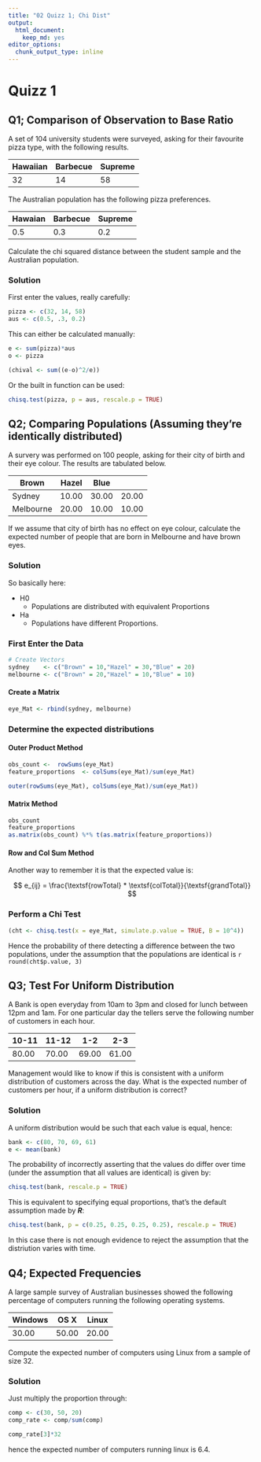```yaml
---
title: "02 Quizz 1; Chi Dist"
output: 
  html_document: 
    keep_md: yes
editor_options: 
  chunk_output_type: inline
---
```


# Quizz 1

## Q1; Comparison of Observation to Base Ratio

A set of 104 university students were surveyed, asking for their favourite pizza type, with the following results.

| Hawaiian | 	Barbecue | 	Supreme |
| --- | 	--- | 	--- |
| 32 | 	14 | 	58 |

The Australian population has the following pizza preferences.

| Hawaian | Barbecue | Supreme |
| ---     | ---      | ---     |
| 0.5     | 0.3      | 0.2     |

Calculate the chi squared distance between the student sample and the Australian population.

### Solution

First enter the values, really carefully:

```r
pizza <- c(32, 14, 58)
aus <- c(0.5, .3, 0.2)
```


This can either be calculated manually:

```r
e <- sum(pizza)*aus
o <- pizza

(chival <- sum((e-o)^2/e))
```

Or the built in function can be used:

```r
chisq.test(pizza, p = aus, rescale.p = TRUE)
```


## Q2; Comparing Populations (Assuming they're identically distributed)

A survery was performed on 100 people, asking for their city of birth and their
eye colour. The results are tabulated below.

| Brown     | Hazel |  Blue |       |
| ---       |   --- |   --- |   --- |
| Sydney    | 10.00 | 30.00 | 20.00 |
| Melbourne | 20.00 | 10.00 | 10.00 |

If we assume that city of birth has no effect on eye colour, calculate the
expected number of people that are born in Melbourne and have brown eyes.

### Solution

So basically here:

* H0
  + Populations are distributed with equivalent Proportions
* Ha  
  + Populations have different Proportions.
  
### First Enter the Data
  
```r
# Create Vectors
sydney    <- c("Brown" = 10,"Hazel" = 30,"Blue" = 20)
melbourne <- c("Brown" = 20,"Hazel" = 10,"Blue" = 10)
```

  
#### Create a Matrix
```r
eye_Mat <- rbind(sydney, melbourne)
```

### Determine the expected distributions

#### Outer Product Method

```r

obs_count <-  rowSums(eye_Mat)
feature_proportions  <- colSums(eye_Mat)/sum(eye_Mat)

outer(rowSums(eye_Mat), colSums(eye_Mat)/sum(eye_Mat))

```

#### Matrix Method

```r
obs_count
feature_proportions 
as.matrix(obs_count) %*% t(as.matrix(feature_proportions)) 
```

#### Row and Col Sum Method

Another way to remember it is that the expected value is:

$$
e_{ij} = \frac{\textsf{rowTotal} * \textsf{colTotal}}{\textsf{grandTotal}}
$$


### Perform a Chi Test

```r
(cht <- chisq.test(x = eye_Mat, simulate.p.value = TRUE, B = 10^4))
```

Hence the probability of there detecting a difference between the two populations, under the assumption that the populations are identical is `r round(cht$p.value, 3)`


## Q3; Test For Uniform Distribution

A Bank is open everyday from 10am to 3pm and closed for lunch between 12pm and
1am. For one particular day the tellers serve the following number of customers
in each hour.

| 10-11 | 11-12 |   1-2 |   2-3 |
|   --- |   --- |   --- |   --- |
| 80.00 | 70.00 | 69.00 | 61.00 |

Management would like to know if this is consistent with a uniform distribution
of customers across the day. What is the expected number of customers per hour,
if a uniform distribution is correct?

### Solution

A uniform distribution would be such that each value is equal, hence:

```r
bank <- c(80, 70, 69, 61)
e <- mean(bank)
```

The probability of incorrectly asserting that the values do differ over time (under the assumption that all values are identical) is given by:

```r
chisq.test(bank, rescale.p = TRUE)
```

This is equivalent to specifying equal proportions, that's the default assumption made by **_R_**:

```r
chisq.test(bank, p = c(0.25, 0.25, 0.25, 0.25), rescale.p = TRUE)
```

In this case there is not enough evidence to reject the assumption that the distriution varies with time.


## Q4; Expected Frequencies

A large sample survey of Australian businesses showed the following percentage
of computers running the following operating systems.

| Windows | OS X  | Linux |
| ---     | ---   | ---   |
| 30.00   | 50.00 | 20.00 |


Compute the expected number of computers using Linux from a sample of size 32.

### Solution

Just multiply the proportion through:

```r
comp <- c(30, 50, 20)
comp_rate <- comp/sum(comp)

comp_rate[3]*32
```

hence the expected number of computers running linux is 6.4.




